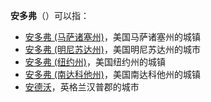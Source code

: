 '''安多弗'''（{{lang|en|Andover}}）可以指：
* [[安多弗_(马萨诸塞州)|安多弗 (马萨诸塞州)]]，美国马萨诸塞州的城镇
* [[安多弗_(明尼苏达州)|安多弗 (明尼苏达州)]]，美国明尼苏达州的城市
* [[安多弗_(纽约州)|安多弗 (纽约州)]]，美国纽约州的城镇
* [[安多弗_(南达科他州)|安多弗 (南达科他州)]]，美国南达科他州的城镇
* [[安德沃|安德沃]]，英格兰汉普郡的城市

{{disambig|cat=三字地名消歧义}}